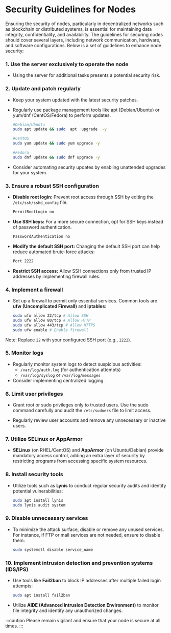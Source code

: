 
# Security Guidelines for Nodes

Ensuring the security of nodes, particularly in decentralized networks such as blockchain or distributed systems, is essential for maintaining data integrity, confidentiality, and availability. The guidelines for securing nodes should cover several layers, including network communication, hardware, and software configurations. Below is a set of guidelines to enhance node security:

### 1. Use the server exclusively to operate the node

- Using the server for additional tasks presents a potential security risk.

### 2. Update and patch regularly

- Keep your system updated with the latest security patches.

- Regularly use package management tools like apt (Debian/Ubuntu) or yum/dnf (CentOS/Fedora) to perform updates.

  ```bash
  #Debian/Ubuntu
  sudo apt update && sudo  apt  upgrade  -y

  #CentOS
  sudo yum update && sudo yum upgrade -y

  #Fedora
  sudo dnf update && sudo dnf upgrade -y
  ```

- Consider automating security updates by enabling unattended upgrades for your system.

### 3. Ensure a robust SSH configuration

- **Disable root login:** Prevent root access through SSH by editing the `/etc/ssh/sshd_config` file.

  ```bash
  PermitRootLogin no
  ```
- **Use SSH keys:** For a more secure connection, opt for SSH keys instead of password authentication.
  ```bash
  PasswordAuthentication no
  ```
- **Modify the default SSH port:** Changing the default SSH port can help reduce automated brute-force attacks:

  ```bash
  Port 2222
  ```
- **Restrict SSH access:** Allow SSH connections only from trusted IP addresses by implementing firewall rules.

### 4. Implement a firewall

- Set up a firewall to permit only essential services. Common tools are **ufw (Uncomplicated Firewall)** and **iptables**:

  ```bash
  sudo ufw allow 22/tcp # Allow SSH
  sudo ufw allow 80/tcp # Allow HTTP
  sudo ufw allow 443/tcp # Allow HTTPS
  sudo ufw enable # Enable firewall
  ```

Note: Replace `22` with your configured SSH port (e.g., `2222`).

### 5. Monitor logs

- Regularly monitor system logs to detect suspicious activities:
  - `/var/log/auth.log` (for authentication attempts)
  - `/var/log/syslog` or `/var/log/messages`
- Consider implementing centralized logging.

### 6. Limit user privileges

- Grant root or sudo privileges only to trusted users. Use the sudo command carefully and audit the `/etc/sudoers` file to limit access.

- Regularly review user accounts and remove any unnecessary or inactive users.

### 7. Utilize SELinux or AppArmor

- **SELinux** (on RHEL/CentOS) and **AppArmor** (on Ubuntu/Debian) provide mandatory access control, adding an extra layer of security by restricting programs from accessing specific system resources.

### 8. Install security tools

- Utilize tools such as **Lynis** to conduct regular security audits and identify potential vulnerabilities:

  ```bash
  sudo apt install lynis
  sudo lynis audit system
  ```

### 9. Disable unnecessary services

- To minimize the attack surface, disable or remove any unused services. For instance, if FTP or mail services are not needed, ensure to disable them:

  ```bash
  sudo systemctl disable service_name
  ```

### 10. Implement intrusion detection and prevention systems (IDS/IPS)

- Use tools like **Fail2ban** to block IP addresses after multiple failed login attempts:

  ```bash
  sudo apt install fail2ban
  ```

- Utilize **AIDE (Advanced Intrusion Detection Environment)** to monitor file integrity and identify any unauthorized changes.

:::caution
Please remain vigilant and ensure that your node is secure at all times.
:::

<Feedback />
